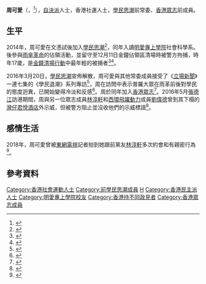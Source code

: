 {{Infobox politician
| honorific-prefix = 
| name = 周可愛
| native_name = Chau Ho-oi
| native_name_lang = en
| honorific-suffix =
| image = 
| imagesize =
| caption = 
| birth_date = {{birth year and age|1997}}<ref name="reuters">{{Cite web|url=https://www.reuters.com/article/uk-hongkong-anniversary-identity-idUKKBN19G010?edition-redirect=uk|title=Two decades after handover, scant love for China among Hong Kong youth|date=2017-06-27|publisher=路透社|author=Venus Wu, Tyrone Siu|access-date=2020-01-26|archive-date=2021-05-15|archive-url=https://web.archive.org/web/20210515103659/https://www.reuters.com/article/uk-hongkong-anniversary-identity-idUKKBN19G010?edition-redirect=uk|dead-url=no}}</ref>
| birth_place = [[香港|香港]]
| death_date =
| death_place =
| nationality = {{CNHK}}
| spouse =
| party = {{Nonp}}
| otherparty = [[學民思潮|學民思潮]]（2014年－2016年）<br>{{DEM}}（2016年－2020年）
| relations = 
| children =
| alma_mater = 
| profession = 
| religion = 
| website = 
| educate =[[明愛專上學院|明愛專上學院]]社會科學學士<ref name="sy">{{Cite web|url=https://www.symedialab.com/talk/周可愛/|title=周可愛|publisher=新傳網|access-date=2021-01-26|archive-date=2021-02-14|archive-url=https://web.archive.org/web/20210214110543/https://www.symedialab.com/talk/%e5%91%a8%e5%8f%af%e6%84%9b/|dead-url=no}}</ref>
}}
'''周可愛'''（{{lang-en|Chau Ho-oi}}，{{bd|1997年||CatIdx=C周}}<ref>{{Cite web|url=https://www.cna.com.tw/news/firstnews/201706250177.aspx|title=香港回歸 20歲港人：不想說我是中國人|publisher=中央社|access-date=2021-01-30|archive-date=2021-02-05|archive-url=https://web.archive.org/web/20210205020423/https://www.cna.com.tw/news/firstnews/201706250177.aspx|dead-url=no}}</ref>），[[自決派|自決派]]人士，香港社運人士，[[學民思潮|學民思潮]]前常委、[[香港眾志|香港眾志]]前成員。

== 生平 ==
2014年，周可愛在文憑試後加入[[學民思潮|學民思潮]]<ref name="oriental">{{Cite web|url=https://orientaldaily.on.cc/cnt/news/20180310/mobile/odn-20180310-0310_00176_053.html|title=周為佔領運動最年輕被捕者|date=2018-03-10|publisher=東方日報|access-date=2021-01-28|archive-date=2021-02-03|archive-url=https://web.archive.org/web/20210203230247/https://orientaldaily.on.cc/cnt/news/20180310/mobile/odn-20180310-0310_00176_053.html|dead-url=no}}</ref>，同年入讀[[明愛專上學院|明愛專上學院]]社會科學系{{R|sy}}。後參與[[雨傘革命|雨傘革命]]的佔領活動，並留守至12月11日金鐘佔領區清場時被警方拘捕，時年17歲，是[[金鐘清場行動|金鐘清場行動]]中最年輕的被捕者{{R|oriental}}<ref>{{Cite web|url=https://hk.appledaily.com/local/20141211/ARKFAFRVWYGIQPPRY73H72OWT4/|title=【短片】【金鐘清場】警率先抬走多名雙學成員|publisher=蘋果日報|date=2014-12-11|access-date=2021-01-28|archive-date=2021-05-15|archive-url=https://web.archive.org/web/20210515103721/https://hk.appledaily.com/local/20141211/ARKFAFRVWYGIQPPRY73H72OWT4/|dead-url=no}}</ref><ref>{{Cite web|url=https://m.mingpao.com/ins/港聞/article/20141211/s00001/1418287596329/17歲學民女周可愛被帶走|title=17歲學民女周可愛被帶走|publisher=明報|date=2014-12-11|access-date=2021-01-28|archive-date=2021-02-03|archive-url=https://web.archive.org/web/20210203180904/https://m.mingpao.com/ins/%E6%B8%AF%E8%81%9E/article/20141211/s00001/1418287596329/17%E6%AD%B2%E5%AD%B8%E6%B0%91%E5%A5%B3%E5%91%A8%E5%8F%AF%E6%84%9B%E8%A2%AB%E5%B8%B6%E8%B5%B0|dead-url=no}}</ref>。 

2016年3月20日，[[學民思潮|學民思潮]]宣佈解散，周可愛與其他常委成員接受了《[[立場新聞|立場新聞]]》一連七集的《學民退潮》系列專訪<ref>{{Cite web|url=https://www.thestandnews.com/學民退潮/|title=《立場新聞》－《學民退潮》專訪系列|access-date=2021-06-24|archive-date=2021-02-04|archive-url=https://web.archive.org/web/20210204125737/https://www.thestandnews.com/%E5%AD%B8%E6%B0%91%E9%80%80%E6%BD%AE/|dead-url=no}}</ref>，周在訪問中表示普羅大眾在雨革前後對學民的態度迥異，已開始變得冷淡和反感<ref>{{Cite web|url=https://www.thestandnews.com/politics/學民退潮-2-後雨傘運動-學民的-第二次前途問題/|title=學民退潮2：後雨傘運動 學民的第二次前途問題|date=2016-05-09|publisher=立場新聞|access-date=2021-01-26|archive-date=2021-02-03|archive-url=https://web.archive.org/web/20210203065940/https://www.thestandnews.com/politics/%E5%AD%B8%E6%B0%91%E9%80%80%E6%BD%AE-2-%E5%BE%8C%E9%9B%A8%E5%82%98%E9%81%8B%E5%8B%95-%E5%AD%B8%E6%B0%91%E7%9A%84-%E7%AC%AC%E4%BA%8C%E6%AC%A1%E5%89%8D%E9%80%94%E5%95%8F%E9%A1%8C/|dead-url=no}}</ref>。周於同年加入[[香港眾志|香港眾志]]{{R|oriental}}<ref>{{Cite web|url=https://hk.appledaily.com/local/20170606/DI77EF2JF2DV5NVE37FW24DM6E/|title=【回歸廿年】97女生對升國旗之迷思 李波事件後感絕望|publisher=蘋果日報|date=2017-06-06|access-date=2021-01-28|archive-date=2021-05-15|archive-url=https://web.archive.org/web/20210515103741/https://hk.appledaily.com/local/20170606/DI77EF2JF2DV5NVE37FW24DM6E/|dead-url=no}}</ref>。2016年5月[[張德江|張德江]]訪港期間，周與另一位眾志成員[[林淳軒|林淳軒]]和[[西環飛躍動力|西環飛躍動力]]成員[[劉偉德_(西環飛躍動力)|劉偉德]]曾到其下榻的[[灣仔|灣仔]][[香港君悅酒店|君悅酒店]]外示威，但被警方阻止並沒收他們的示威標語{{R|oriental}}<ref>{{Cite web|url=https://hk.appledaily.com/local/20160517/4PEKBNDPBOXOBMDXHRQV6ASMIQ/|title=【張德江訪港】香港眾志成員扮上班族突圍向途經車隊示威|publisher=蘋果日報|date=2016-05-17|access-date=2021-01-28|archive-date=2021-05-15|archive-url=https://web.archive.org/web/20210515103744/https://hk.appledaily.com/local/20160517/4PEKBNDPBOXOBMDXHRQV6ASMIQ/|dead-url=no}}</ref>。

== 感情生活 ==
2018年，周可愛曾被[[東網電視|東網電視]]記者拍到她跟前黨友[[林淳軒|林淳軒]]多次約會和有親密行為<ref>{{Cite web|url=https://hk.on.cc/hk/bkn/cnt/news/20180310/mobile/bkn-20180310000408198-0310_00822_001.html|title=「香港眾志」前黨友周可愛伴入時鐘酒店|publisher=東網|date=2018-03-10|access-date=2021-01-28|archive-date=2021-05-15|archive-url=https://web.archive.org/web/20210515103749/https://hk.on.cc/hk/bkn/cnt/news/20180310/mobile/bkn-20180310000408198-0310_00822_001.html|dead-url=no}}</ref>。 

== 參考資料 ==
{{RefList|2}} 

{{DEFAULTSORT:Chau, Ho-oi}}
[[Category:香港社會運動人士|Category:香港社會運動人士]]
[[Category:前學民思潮成員|Category:前學民思潮成員]]
[[Category:周姓|H]]
[[Category:香港民主派人士|Category:香港民主派人士]]
[[Category:明愛專上學院校友|Category:明愛專上學院校友]]
[[Category:香港持不同政見者|Category:香港持不同政見者]]
[[Category:香港眾志成員|Category:香港眾志成員]]